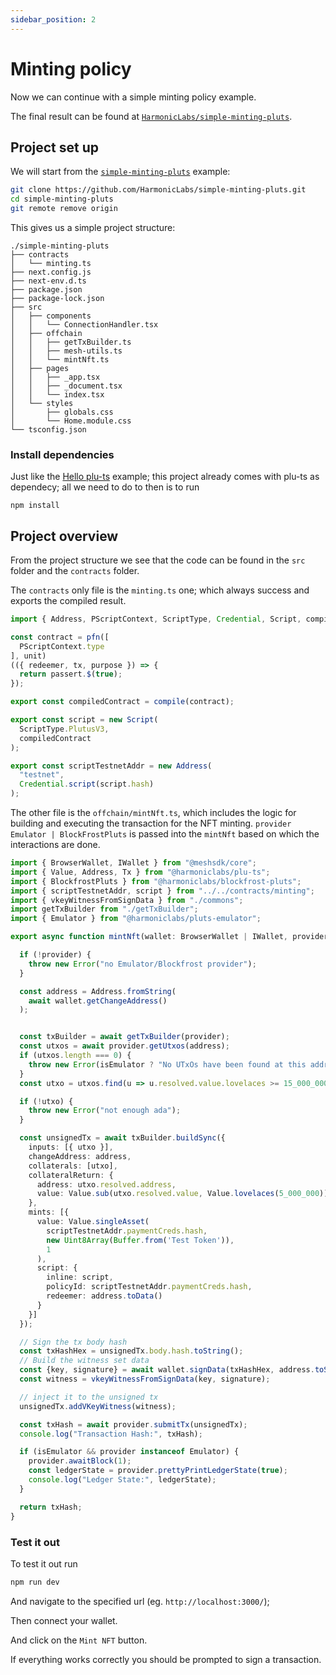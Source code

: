 ```yaml
---
sidebar_position: 2
---
```



# Minting policy

Now we can continue with a simple minting policy example.

The final result can be found at [`HarmonicLabs/simple-minting-pluts`](https://github.com/HarmonicLabs/simple-minting-pluts).

## Project set up

We will start from the [`simple-minting-pluts`](https://github.com/HarmonicLabs/simple-minting-pluts) example:
```bash
git clone https://github.com/HarmonicLabs/simple-minting-pluts.git
cd simple-minting-pluts
git remote remove origin
```

This gives us a simple project structure:
```
./simple-minting-pluts
├── contracts
│   └── minting.ts
├── next.config.js
├── next-env.d.ts
├── package.json
├── package-lock.json
├── src
│   ├── components
│   │   └── ConnectionHandler.tsx
│   ├── offchain
│   │   ├── getTxBuilder.ts
│   │   ├── mesh-utils.ts
│   │   └── mintNft.ts
│   ├── pages
│   │   ├── _app.tsx
│   │   ├── _document.tsx
│   │   └── index.tsx
│   └── styles
│       ├── globals.css
│       └── Home.module.css
└── tsconfig.json
```

### Install dependencies

Just like the [Hello plu-ts](./Hello_World.mdx) example; this project already comes with plu-ts as dependecy;
all we need to do to then is to run

```
npm install
```

## Project overview

From the project structure we see that the code can be found in the `src` folder and the `contracts` folder.

The `contracts` only file is the `minting.ts` one; which always success and exports the compiled result.

```ts title="contracts/minting.ts"
import { Address, PScriptContext, ScriptType, Credential, Script, compile, pfn, unit, passert } from "@harmoniclabs/plu-ts";

const contract = pfn([
  PScriptContext.type
], unit)
(({ redeemer, tx, purpose }) => {
  return passert.$(true);
});

export const compiledContract = compile(contract);

export const script = new Script(
  ScriptType.PlutusV3,
  compiledContract
);

export const scriptTestnetAddr = new Address(
  "testnet",
  Credential.script(script.hash)
);
```

The other file is the `offchain/mintNft.ts`, which includes the logic for building and executing the transaction for the NFT minting. `provider` `Emulator | BlockFrostPluts` is passed into the `mintNft` based on which the interactions are done.

```ts title="offchain/mintNft.ts"
import { BrowserWallet, IWallet } from "@meshsdk/core";
import { Value, Address, Tx } from "@harmoniclabs/plu-ts";
import { BlockfrostPluts } from "@harmoniclabs/blockfrost-pluts";
import { scriptTestnetAddr, script } from "../../contracts/minting";
import { vkeyWitnessFromSignData } from "./commons";
import getTxBuilder from "./getTxBuilder";
import { Emulator } from "@harmoniclabs/pluts-emulator";

export async function mintNft(wallet: BrowserWallet | IWallet, provider: Emulator | BlockfrostPluts | null, isEmulator: boolean): Promise<string> {

  if (!provider) {
    throw new Error("no Emulator/Blockfrost provider");
  }

  const address = Address.fromString(
    await wallet.getChangeAddress()
  );


  const txBuilder = await getTxBuilder(provider);
  const utxos = await provider.getUtxos(address);
  if (utxos.length === 0) {
    throw new Error(isEmulator ? "No UTxOs have been found at this address on the emulated ledger" : "Have you requested funds from the faucet?");
  }  
  const utxo = utxos.find(u => u.resolved.value.lovelaces >= 15_000_000n);

  if (!utxo) {
    throw new Error("not enough ada");
  }

  const unsignedTx = await txBuilder.buildSync({
    inputs: [{ utxo }],
    changeAddress: address,
    collaterals: [utxo],
    collateralReturn: {
      address: utxo.resolved.address,
      value: Value.sub(utxo.resolved.value, Value.lovelaces(5_000_000))
    },
    mints: [{
      value: Value.singleAsset(
        scriptTestnetAddr.paymentCreds.hash,
        new Uint8Array(Buffer.from('Test Token')),
        1
      ),
      script: {
        inline: script,
        policyId: scriptTestnetAddr.paymentCreds.hash,
        redeemer: address.toData()
      }
    }]
  });

  // Sign the tx body hash
  const txHashHex = unsignedTx.body.hash.toString();
  // Build the witness set data
  const {key, signature} = await wallet.signData(txHashHex, address.toString());
  const witness = vkeyWitnessFromSignData(key, signature);

  // inject it to the unsigned tx
  unsignedTx.addVKeyWitness(witness);

  const txHash = await provider.submitTx(unsignedTx);
  console.log("Transaction Hash:", txHash);

  if (isEmulator && provider instanceof Emulator) {
    provider.awaitBlock(1);
    const ledgerState = provider.prettyPrintLedgerState(true);
    console.log("Ledger State:", ledgerState);
  }

  return txHash;
}

```

### Test it out

To test it out run 
```sh
npm run dev
```

And navigate to the specified url (eg. `http://localhost:3000/`);

Then connect your wallet.

And click on the `Mint NFT` button.

If everything works correctly you should be prompted to sign a transaction.